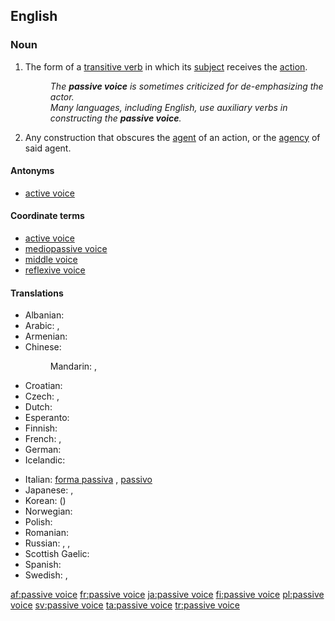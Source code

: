 ==English==

===Noun===
{{examples-right|examples=* "The ball '''was kicked''' by Fred." (as opposed to "Fred '''kicked''' the ball.")}}
{{head|en|noun|head=[[passive]] [[voice]]}}

# {{grammar}} The form of a [[transitive verb]] in which its [[subject]] receives the [[action]].
#: ''The '''passive voice''' is sometimes criticized for de-emphasizing the actor.''
#: ''Many languages, including English, use auxiliary verbs in constructing the '''passive voice'''.''
# {{proscribed}} Any construction that obscures the [[agent]] of an action, or the [[agency]] of said agent.

====Antonyms====
* [[active voice]]

====Coordinate terms====
* [[active voice]]
* [[mediopassive voice]]
* [[middle voice]]
* [[reflexive voice]]

====Translations====
{{trans-top|grammatical term}}
* Albanian: {{t|sq|pësore|f}}
* Arabic: {{t|ar|صيغة مجهول|f|tr=Siigha majhuul}},  {{t|ar|مبني مجهول|m|tr=mábniy majhuul}}
* Armenian: {{t-|hy|կրավորական սեռ|tr=kravorakan seṙ}}
* Chinese:
*: Mandarin: {{t|cmn|被動語態|sc=Hani}},  {{t|cmn|被动语态|tr=bèidòng yǔtài|sc=Hani}}
* Croatian: {{t-|hr|pasiv|m}}
* Czech: {{t|cs|trpný rod|m}}, {{t|cs|pasivum|n}}
* Dutch: {{t+|nl|lijdende vorm|m}}
* Esperanto: {{t|eo|pasiva voĉo|xs=Esperanto}}
* Finnish: {{t+|fi|passiivi}}
* French: {{t|fr|voix passive|f}}, {{t|fr|mode passif|m}}
* German: {{t+|de|Passiv|n}}
* Icelandic: {{t+|is|þolmynd|f}}
{{trans-mid}}
* Italian: [[forma passiva]] {{f}}, [[passivo]] {{m}}
* Japanese: {{t-|ja|受動態|tr=じゅどうたい, judōtai}}, {{t|ja|受身|tr=うけみ, ukemi|sc=Jpan}}
* Korean: {{t|ko|수동태|tr=sudongtae|sc=Hang}} ({{t+|ko|受動態|sc=Hani}})
* Norwegian: {{t-|no|passiv}}
* Polish: {{t|pl|strona bierna|f}}
* Romanian: {{t|ro|diateză pasivă|f}}
* Russian: {{t+|ru|страдательный залог|m|tr=stradátelʹnyj zalóg}}, {{t+|ru|пассив|m|tr=passív}},  {{t|ru|пассивный залог|m|tr=passívnyj zalóg}}
* Scottish Gaelic: {{t-|gd|guth fulangach|m|xs=Scottish Gaelic}}
* Spanish: {{t-|es|voz pasiva|f}}
* Swedish: {{t|sv|passivum|n}}, {{t|sv|passiv form|c}}
{{trans-bottom}}

[[af:passive voice]]
[[fr:passive voice]]
[[ja:passive voice]]
[[fi:passive voice]]
[[pl:passive voice]]
[[sv:passive voice]]
[[ta:passive voice]]
[[tr:passive voice]]